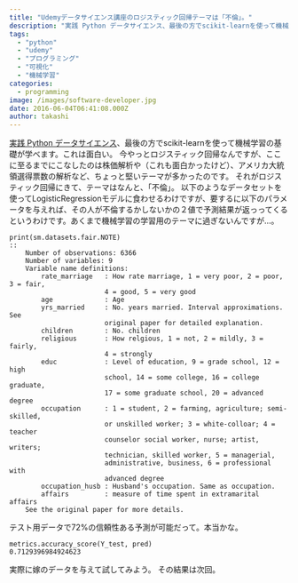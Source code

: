 ```yaml
---
title: "Udemyデータサイエンス講座のロジスティック回帰テーマは「不倫」。"
description: "実践 Python データサイエンス、最後の方でscikit-learnを使って機械学習の基礎が学べます。これは面白い。今やっとロジスティック回帰なんですが、こ..."
tags:
  - "python"
  - "udemy"
  - "プログラミング"
  - "可視化"
  - "機械学習"
categories:
  - programming
image: /images/software-developer.jpg
date: 2016-06-04T06:41:08.000Z
author: takashi
---
```



<a href="https://www.udemy.com/python-jp/learn/v4/overview">実践 Python データサイエンス</a>、最後の方でscikit-learnを使って機械学習の基礎が学べます。これは面白い。
今やっとロジスティック回帰なんですが、ここに至るまでにこなしたのは株価解析や（これも面白かったけど）、アメリカ大統領選得票数の解析など、ちょっと堅いテーマが多かったのです。
それがロジスティック回帰にきて、テーマはなんと、「不倫」。
以下のようなデータセットを使ってLogisticRegressionモデルに食わせるわけですが、要するに以下のパラメータを与えれば、その人が不倫するかしないかの２値で予測結果が返っってくるというわけです。あくまで機械学習の学習用のテーマに過ぎないんですが…。
<pre><code class="python">print(sm.datasets.fair.NOTE)
::
    Number of observations: 6366
    Number of variables: 9
    Variable name definitions:
        rate_marriage   : How rate marriage, 1 = very poor, 2 = poor, 3 = fair,
                        4 = good, 5 = very good
        age             : Age
        yrs_married     : No. years married. Interval approximations. See
                        original paper for detailed explanation.
        children        : No. children
        religious       : How relgious, 1 = not, 2 = mildly, 3 = fairly,
                        4 = strongly
        educ            : Level of education, 9 = grade school, 12 = high
                        school, 14 = some college, 16 = college graduate,
                        17 = some graduate school, 20 = advanced degree
        occupation      : 1 = student, 2 = farming, agriculture; semi-skilled,
                        or unskilled worker; 3 = white-colloar; 4 = teacher
                        counselor social worker, nurse; artist, writers;
                        technician, skilled worker, 5 = managerial,
                        administrative, business, 6 = professional with
                        advanced degree
        occupation_husb : Husband's occupation. Same as occupation.
        affairs         : measure of time spent in extramarital affairs
    See the original paper for more details.
</code></pre>
テスト用データで72%の信頼性ある予測が可能だって。本当かな。
<pre><code class="python">metrics.accuracy_score(Y_test, pred)
0.7129396984924623
</code></pre>
実際に嫁のデータを与えて試してみよう。
その結果は次回。